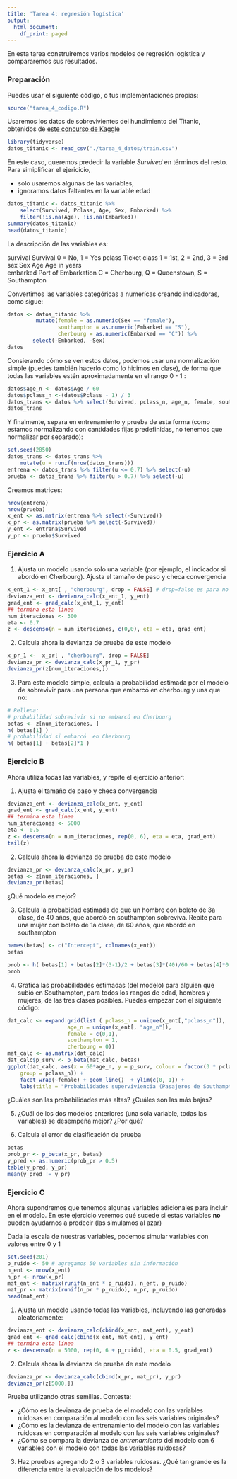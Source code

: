 ```yaml
---
title: 'Tarea 4: regresión logística'
output:
  html_document:
    df_print: paged
---
```


En esta tarea construiremos varios modelos de regresión logística
y compararemos sus resultados.

### Preparación

Puedes usar el siguiente código, o tus implementaciones propias:

```r
source("tarea_4_codigo.R")
```

Usaremos los datos de sobrevivientes del hundimiento del Titanic,
obtenidos de [este concurso de Kaggle](https://www.kaggle.com/c/titanic)

```r
library(tidyverse)
datos_titanic <- read_csv("./tarea_4_datos/train.csv")
```

En este caso, queremos predecir la variable *Survived* en términos del resto.
Para simiplificar el ejericicio, 

 - solo usaremos algunas de las variables,
 - ignoramos datos faltantes en la variable edad

```r
datos_titanic <- datos_titanic %>% 
    select(Survived, Pclass, Age, Sex, Embarked) %>%
    filter(!is.na(Age), !is.na(Embarked))
summary(datos_titanic)
head(datos_titanic)
```

La descripción de las variables es:

survival	Survival	0 = No, 1 = Yes
pclass	Ticket class	1 = 1st, 2 = 2nd, 3 = 3rd
sex	Sex	
Age	Age in years	
embarked	Port of Embarkation	C = Cherbourg, Q = Queenstown, S = Southampton

Convertimos las variables categóricas a numerícas creando indicadoras, como
sigue:

```r
datos <- datos_titanic %>% 
         mutate(female = as.numeric(Sex == "female"),
                southampton = as.numeric(Embarked == "S"),
                cherbourg = as.numeric(Embarked == "C")) %>%
        select(-Embarked, -Sex)
datos
```

Consierando cómo se ven estos datos, podemos usar una normalización simple
(puedes también hacerlo como lo hicimos en clase), de forma que todas las variables
estén aproximadamente en el rango 0 - 1 :

```r
datos$age_n <- datos$Age / 60
datos$pclass_n <-(datos$Pclass - 1) / 3
datos_trans <- datos %>% select(Survived, pclass_n, age_n, female, southampton, cherbourg)
datos_trans
```


Y finalmente, separa en entrenamiento y prueba de esta forma (como estamos
normalizando con cantidades fijas predefinidas, no tenemos que normalizar por separado):

```r
set.seed(2850)
datos_trans <- datos_trans %>% 
    mutate(u = runif(nrow(datos_trans))) 
entrena <- datos_trans %>% filter(u <= 0.7) %>% select(-u)
prueba <- datos_trans %>% filter(u > 0.7) %>% select(-u)
```

Creamos matrices:

```r
nrow(entrena)
nrow(prueba)
x_ent <- as.matrix(entrena %>% select(-Survived))
x_pr <- as.matrix(prueba %>% select(-Survived))
y_ent <- entrena$Survived
y_pr <- prueba$Survived
```


### Ejercicio A

1. Ajusta un modelo usando solo una variable (por ejemplo, el indicador si 
abordó en Cherbourg). Ajusta el tamaño de paso y checa convergencia

```r
x_ent_1 <- x_ent[ , "cherbourg", drop = FALSE] # drop=false es para no convertir en vector
devianza_ent <- devianza_calc(x_ent_1, y_ent)
grad_ent <- grad_calc(x_ent_1, y_ent)
## termina esta línea
num_iteraciones <- 300
eta <- 0.7
z <- descenso(n = num_iteraciones, c(0,0), eta = eta, grad_ent)
```

2. Calcula ahora la devianza de prueba de este modelo

```r
x_pr_1 <-  x_pr[ , "cherbourg", drop = FALSE]
devianza_pr <- devianza_calc(x_pr_1, y_pr)
devianza_pr(z[num_iteraciones,])
```

3. Para este modelo simple, calcula la probabilidad estimada por el modelo
de sobrevivir 
para una persona que embarcó en cherbourg y una que no:

```r
# Rellena:
# probabilidad sobrevivir si no embarcó en Cherbourg
betas <- z[num_iteraciones, ]
h( betas[1] )
# probabilidad si embarcó  en Cherbourg
h( betas[1] + betas[2]*1 )
```


### Ejercicio B

Ahora utiliza todas las variables, y repite el ejercicio anterior:

1. Ajusta el tamaño de paso y checa convergencia

```r
devianza_ent <- devianza_calc(x_ent, y_ent)
grad_ent <- grad_calc(x_ent, y_ent)
## termina esta línea
num_iteraciones <- 5000
eta <- 0.5
z <- descenso(n = num_iteraciones, rep(0, 6), eta = eta, grad_ent)
tail(z)
```

2. Calcula ahora la devianza de prueba de este modelo

```r
devianza_pr <- devianza_calc(x_pr, y_pr)
betas <- z[num_iteraciones, ]
devianza_pr(betas)
```

¿Qué modelo es mejor?

3. Calcula la probabidad estimada de que un hombre con boleto de 3a clase, de 40 años,
que abordó en southampton sobreviva. Repite para una mujer con boleto de 1a clase, de 60
años, que abordó en southampton


```r
names(betas) <- c("Intercept", colnames(x_ent))
betas
```

```r
prob <- h( betas[1] + betas[2]*(3-1)/2 + betas[3]*(40)/60 + betas[4]*0 + betas[5]*1 + betas[6]*0)
prob
```


4. Grafica las probabilidades estimadas (del modelo) para alguien que subió en Southampton,
para todos los rangos de edad, hombres y mujeres, de las tres clases posibles. Puedes
empezar con el siguiente código:

```r
dat_calc <- expand.grid(list ( pclass_n = unique(x_ent[,"pclass_n"]),
                   age_n = unique(x_ent[, "age_n"]),
                   female = c(0,1),
                   southampton = 1,
                   cherbourg = 0))
mat_calc <- as.matrix(dat_calc)
dat_calc$p_surv <- p_beta(mat_calc, betas)
ggplot(dat_calc, aes(x = 60*age_n, y = p_surv, colour = factor(3 * pclass_n + 1), 
    group = pclass_n)) +
    facet_wrap(~female) + geom_line()  + ylim(c(0, 1)) +
    labs(title = "Probabilidades superviviencia (Pasajeros de Southampton)")
```

¿Cuáles son las probabilidades más altas? ¿Cuáles son las más bajas?

5. ¿Cuál de los dos modelos anteriores (una sola variable, todas las variables)
se desempeña mejor? ¿Por qué?

6. Calcula el error de clasificación de prueba 

```r
betas
prob_pr <- p_beta(x_pr, betas)
y_pred <- as.numeric(prob_pr > 0.5)
table(y_pred, y_pr)
mean(y_pred != y_pr)
```

### Ejercicio C

Ahora supondremos que tenemos algunas variables adicionales para incluir en el modelo.
En este ejercicio veremos qué sucede si estas variables **no** pueden ayudarnos
a predecir (las simulamos al azar)

Dada la escala de nuestras variables, podemos simular variables con valores entre 0 y 1

```r
set.seed(201)
p_ruido <- 50 # agregamos 50 variables sin información
n_ent <- nrow(x_ent)
n_pr <- nrow(x_pr)
mat_ent <- matrix(runif(n_ent * p_ruido), n_ent, p_ruido)
mat_pr <- matrix(runif(n_pr * p_ruido), n_pr, p_ruido)
head(mat_ent)
```

1. Ajusta un modelo usando todas las variables, incluyendo
las generadas aleatoriamente:

```r
devianza_ent <- devianza_calc(cbind(x_ent, mat_ent), y_ent)
grad_ent <- grad_calc(cbind(x_ent, mat_ent), y_ent)
## termina esta línea
z <- descenso(n = 5000, rep(0, 6 + p_ruido), eta = 0.5, grad_ent)
```

2. Calcula ahora la devianza de prueba de este modelo

```r
devianza_pr <- devianza_calc(cbind(x_pr, mat_pr), y_pr)
devianza_pr(z[5000,])
```

Prueba utilizando otras semillas. Contesta:

- ¿Cómo es la devianza de prueba
de el modelo con las variables ruidosas en comparación al modelo con
las seis variables originales?
- ¿Cómo es la devianza de entrenamiento
del modelo con las variables ruidosas en comparación al modelo con
las seis variables originales?
- ¿Cómo se compara la devianza de *entrenamiento* del modelo con 6 variables
con el modelo con todas las variables ruidosas?


3. Haz pruebas agregando 2 o 3 variables ruidosas. ¿Qué tan grande es la diferencia
entre la evaluación de los modelos?
